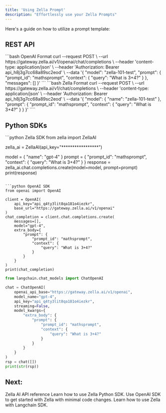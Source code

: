 ```yaml
---
title: 'Using Zella Prompt'
description: "Effortlessly use your Zella Prompts"
---
```


Here's a guide on how to utilize a prompt template:

## REST API

<CodeGroup>
```bash OpenAI Format
curl --request POST \
--url https://gateway.zella.ai/v1/openai/chat/completions \
--header 'content-type: application/json' \
--header 'Authorization: Bearer api_h8j3g7cc68a89sc2eod' \
--data '{
    "model": "zella-101-test",
    "prompt": {
        "prompt_id": "mathsprompt",
        "context": {
            "query": "What is 3+4?"
        }
    },
    "messages": []
}'
```
```bash Zella Format
curl --request POST \
--url https://gateway.zella.ai/v1/chat/completions \
--header 'content-type: application/json' \
--header 'Authorization: Bearer api_h8j3g7cc68a89sc2eod' \
--data '{
    "model": {
        "name": "zella-101-test"
    },
    "prompt": {
        "prompt_id": "mathsprompt",
        "context": {
            "query": "What is 3+4?"
        }
    }
}'
````
</CodeGroup>

## Python SDKs

<CodeGroup>
```python Zella SDK
from zella import ZellaAI

zella_ai = ZellaAI(api_key="*****************")

model = {
    "name": "gpt-4"
}
prompt = {
    "prompt_id": "mathsprompt",
    "context": {
        "query": "What is 3+4?"
    }
}
response = zella_ai.chat.completions.create(model=model, prompt=prompt)
print(response)
```

```python OpenAI SDK
from openai import OpenAI

client = OpenAI(
    api_key="api_q4ty3lit8qa181o4iezkr",
    base_url="https://gateway.zella.ai/v1/openai"
)
chat_completion = client.chat.completions.create(
    messages=[],
    model="gpt-4",
    extra_body={
        "prompt": {
            "prompt_id": "mathsprompt",
            "context": {
                "query": "What is 3+4?"
            }
        }
    }
)
print(chat_completion)
```

```python Langchain SDK
from langchain.chat_models import ChatOpenAI

chat = ChatOpenAI(
    openai_api_base="https://gateway.zella.ai/v1/openai",
    model_name="gpt-4",
    api_key="api_q4ty3lit8qa181o4iezkr",
    streaming=False,
    model_kwargs={
        "extra_body": {
            "prompt": {
                "prompt_id": "mathsprompt",
                "context": {
                    "query": "What is 3+4?"
                }
            }
        }
    }
)
rsp = chat([])
print(str(rsp))
```
</CodeGroup>


## Next:

<CardGroup cols={2}>
  <Card
    title="API Reference"
    href="/api-reference/introduction"
    icon="circle-1"
  >
    Zella AI API reference
  </Card>
  <Card
    title="Python SDK"
    href="/sdk/python"
    icon="circle-2"
  >
    Learn how to use Zella Python SDK.
  </Card>
  <Card
    title="OpenAI SDK"
    href="/sdk/third-party-sdk/openai"
    icon="circle-3"
  >
    Use OpenAI SDK to get started with Zella with minimal code changes.
  </Card>
  <Card
    title="Langchain SDK"
    href="/sdk/third-party-sdk/langchain"
    icon="circle-4"
  >
    Learn how to use Zella with Langchain SDK.
  </Card>
  
</CardGroup>
